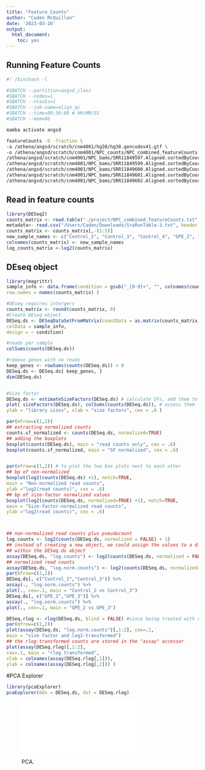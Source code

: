 ```yaml
---
title: "Feature_Counts"
author: "Caden McQuillen"
date: '2023-03-16'
output:
  html_document:
    toc: yes
---
```


## Running Feature Counts
```bash
#! /bin/bash -l

#SBATCH --partition=angsd_class
#SBATCH --nodes=1
#SBATCH --ntasks=1
#SBATCH --job-name=align_qc
#SBATCH --time=00:30:00 # HH/MM/SS
#SBATCH --mem=8G

mamba activate angsd

featureCounts -O -fraction \
-a /athena/angsd/scratch/cnm4001/hg38/hg38.gencodev41.gtf \
-o /athena/angsd/scratch/cnm4001/NPC_counts/NPC_combined_featureCounts.txt \
/athena/angsd/scratch/cnm4001/NPC_bams/SRR11849597.Aligned.sortedByCoord.out.bam /athena/angsd/scratch/cnm4001/NPC_bams/SRR11849598.Aligned.sortedByCoord.out.bam
/athena/angsd/scratch/cnm4001/NPC_bams/SRR11849599.Aligned.sortedByCoord.out.bam
/athena/angsd/scratch/cnm4001/NPC_bams/SRR11849600.Aligned.sortedByCoord.out.bam
/athena/angsd/scratch/cnm4001/NPC_bams/SRR11849601.Aligned.sortedByCoord.out.bam
/athena/angsd/scratch/cnm4001/NPC_bams/SRR11849602.Aligned.sortedByCoord.out.bam
```

## Read in feature counts
```r
library(DESeq2)
counts_matrix <- read.table("./project/NPC_combined_featureCounts.txt", header = TRUE, row.names = 1)
metadata<- read.csv("/Users/Caden/Downloads/SraRunTable-3.txt", header = TRUE)
counts_matrix <- counts_matrix[,-(1:5)]
new_sample_names <- c("Control_2", "Control_3", "Control_4", "GPE_2", "GPE_3", "GPE_4")
colnames(counts_matrix) <- new_sample_names
log_counts_matrix <-log2(counts_matrix)
```

## DEseq object
```r
library(magrittr)
sample_info <- data.frame(condition = gsub("_[0-9]+", "", colnames(counts_matrix)),
row.names = names(counts_matrix) )

#DEseq requires intergers 
counts_matrix <- round(counts_matrix, 0)
#Create DEseq object
DESeq.ds <- DESeqDataSetFromMatrix(countData = as.matrix(counts_matrix),
colData = sample_info,
design = ~ condition)

#reads per sample
colSums(counts(DESeq.ds))

#remove genes with no reads
keep_genes <- rowSums(counts(DESeq.ds)) > 0
DESeq.ds <- DESeq.ds[ keep_genes, ]
dim(DESeq.ds)


#Size factor
DESeq.ds <- estimateSizeFactors(DESeq.ds) # calculate SFs, add them to object
plot( sizeFactors(DESeq.ds), colSums(counts(DESeq.ds)), # assess them
ylab = "library sizes", xlab = "size factors", cex = .6 )

par(mfrow=c(1,2))
## extracting normalized counts
counts.sf_normalized <- counts(DESeq.ds, normalized=TRUE)
## adding the boxplots
boxplot(counts(DESeq.ds), main = "read counts only", cex = .6)
boxplot(counts.sf_normalized, main = "SF normalized", cex = .6)


par(mfrow=c(1,2)) # to plot the two box plots next to each other
## bp of non-normalized
boxplot(log2(counts(DESeq.ds) +1), notch=TRUE,
main = "Non-normalized read counts",
ylab ="log2(read counts)", cex = .6)
## bp of size-factor normalized values
boxplot(log2(counts(DESeq.ds, normalized=TRUE) +1), notch=TRUE,
main = "Size-factor-normalized read counts",
ylab ="log2(read counts)", cex = .6)



## non-normalized read counts plus pseudocount
log.counts <- log2(counts(DESeq.ds, normalized = FALSE) + 1)
## instead of creating a new object, we could assign the values to a distinct matrix
## within the DESeq.ds object
assay(DESeq.ds, "log.counts") <- log2(counts(DESeq.ds, normalized = FALSE) + 1)
## normalized read counts
assay(DESeq.ds, "log.norm.counts") <- log2(counts(DESeq.ds, normalized=TRUE) + 1)
par(mfrow=c(1,2))
DESeq.ds[, c("Control_2","Control_3")] %>%
assay(., "log.norm.counts") %>%
plot(., cex=.1, main = "Control_2 vs Control_3")
DESeq.ds[, c("GPE_2","GPE_3")] %>%
assay(., "log.norm.counts") %>%
plot(., cex=.1, main = "GPE_2 vs GPE_3")

DESeq.rlog <- rlog(DESeq.ds, blind = FALSE) #since being treated with drug, I am trying blind
par(mfrow=c(1,2))
plot(assay(DESeq.ds, "log.norm.counts")[,1:2], cex=.1,
main = "size factor and log2-transformed")
## the rlog-transformed counts are stored in the "assay" accessor
plot(assay(DESeq.rlog)[,1:2],
cex=.1, main = "rlog transformed",
xlab = colnames(assay(DESeq.rlog[,1])),
ylab = colnames(assay(DESeq.rlog[,2])) )

```



#PCA Explorer
```r
library(pcaExplorer)
pcaExplorer(dds = DESeq.ds, dst = DESeq.rlog)
```
![PCA.](/Users/Caden/Desktop/angsd/project/PCA.pdf)


